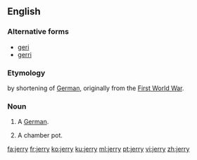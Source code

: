 {{also|Jerry}}
==English==

===Alternative forms===
* [[geri]]
* [[gerri]]

===Etymology===
by shortening of [[German]], originally from the [[First World War]].

===Noun===
{{en-noun|jerries}}

# {{context|British|derogatory|colloquial|lang=en}} A [[German]].
# {{context|British|slang|lang=en}} A chamber pot.

[[fa:jerry]]
[[fr:jerry]]
[[ko:jerry]]
[[ku:jerry]]
[[ml:jerry]]
[[pt:jerry]]
[[vi:jerry]]
[[zh:jerry]]
